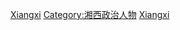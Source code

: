 [[Category:中華人民共和國州長|Xiangxi]]
[[Category:湘西政治人物|Category:湘西政治人物]]
[[Category:中華人民共和國湖南省地方政府官員|Xiangxi]]